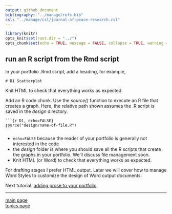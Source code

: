 ```yaml
---
output: github_document
bibliography: "../manage/refs.bib" 
csl: "../manage/csl/journal-of-peace-research.csl"
---
```


```r
library(knitr)
opts_knit$set(root.dir = "../")
opts_chunk$set(echo = TRUE, message = FALSE, collapse = TRUE, warning = FALSE)
```





## run an R script from the Rmd script

In your portfolio .Rmd script, add a heading, for example, 

<pre class="markdown"><code># D1 Scatterplot</code></pre>

Knit HTML to check that everything works as expected.   

Add an R code chunk. Use the *source()* function to execute an R file that creates a graph. Here, the relative path shown assumes the .R script is saved in the *design* directory. 

<pre class="r"><code>```{r D1, echo=FALSE}
source("design/name-of-file.R")
<code>```</code>
</code></pre>

- `echo=FALSE` because the reader of your portfolio is generally not interested in the code 
- the *design* folder is where you should save all the R scripts that create the graphs in your portfolio. We'll discuss file management soon. 
- Knit HTML (or Word) to check that everything works as expected. 

For  drafting stages I prefer HTML output. Later we will cover how to manage Word Styles to customize the design of Word output documents.  




Next tutorial: [adding prose to your portfolio](tut-0606_rmd-add-prose.md)

---

[main page](../README.md)<br> 
[topics page](../README-by-topic.md)


